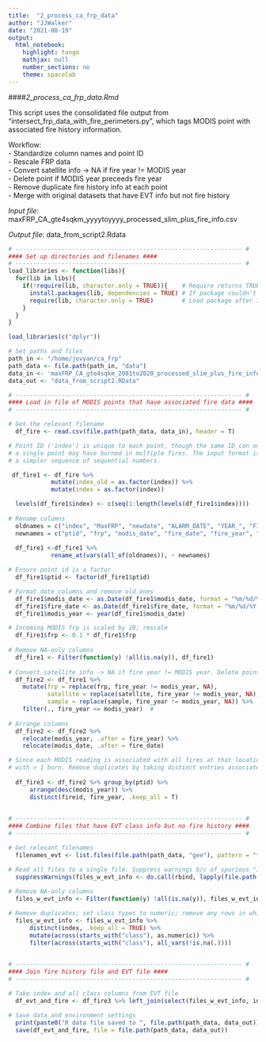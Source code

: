 ```yaml
---
title:  "2_process_ca_frp_data"
author: "JJWalker"
date: "2021-08-19"
output:
  html_notebook:
    highlight: tango
    mathjax: null
    number_sections: no
    theme: spacelab
---
```


####_2_process_ca_frp_data.Rmd_

This script uses the consolidated file output from "intersect_frp_data_with_fire_perimeters.py", 
which tags MODIS point with associated fire history information. 

Workflow:  
   -  Standardize column names and point ID  
   -  Rescale FRP data  
   -  Convert satellite info -> NA if fire year != MODIS year  
   -  Delete point if MODIS year preceeds fire year  
   -  Remove duplicate fire history info at each point  
   -  Merge with original datasets that have EVT info but not fire history  

_Input file_:  maxFRP_CA_gte4sqkm_yyyytoyyyy_processed_slim_plus_fire_info.csv

_Output file_:  data_from_script2.Rdata


```r

# ---------------------------------------------------------------- #
#### Set up directories and filenames ####
# ---------------------------------------------------------------- #
load_libraries <- function(libs){
  for(lib in libs){
    if(!require(lib, character.only = TRUE)){    # Require returns TRUE if package loaded
      install.packages(lib, dependencies = TRUE) # If package couldn't load, re-install
      require(lib, character.only = TRUE)        # Load package after installing
    }
  }
}

load_libraries(c("dplyr"))

# Set paths and files
path_in <- "/home/jovyan/ca_frp"
path_data <- file.path(path_in, "data")
data_in <- 'maxFRP_CA_gte4sqkm_2001to2020_processed_slim_plus_fire_info.csv'
data_out <- "data_from_script2.RData"

```


```r
# ---------------------------------------------------------------- #
#### Load in file of MODIS points that have associated fire data ####
# ---------------------------------------------------------------- #

# Get the relevant filename
  df_fire <- read.csv(file.path(path_data, data_in), header = T)

```



```r

# Point ID ('index') is unique to each point, though the same ID can occur in multiple rows since
# a single point may have burned in multiple fires. The input format is unwieldy; replace with 
# a simpler sequence of sequential numbers.

 df_fire1 <- df_fire %>% 
            mutate(index_old = as.factor(index)) %>% 
            mutate(index = as.factor(index))

  levels(df_fire1$index) <- c(seq(1:length(levels(df_fire1$index))))
  
# Rename columns  
  oldnames = c("index", "MaxFRP", "newdate", "ALARM_DATE", "YEAR_", "FID_firep2", "FIRE_NAME", "GIS_ACRES", "latitude", "longitude", "pixelarea")
  newnames = c("ptid", "frp", "modis_date", "fire_date", "fire_year", "fireid", "fire_name", "fire_ac", "lat", "lon", "pixelarea")
  
  df_fire1 <-df_fire1 %>% 
            rename_at(vars(all_of(oldnames)), ~ newnames)

# Ensure point id is a factor
  df_fire1$ptid <- factor(df_fire1$ptid)

# Format date columns and remove old ones
  df_fire1$modis_date <- as.Date(df_fire1$modis_date, format = "%m/%d/%Y %H:%M:%S") 
  df_fire1$fire_date <- as.Date(df_fire1$fire_date, format = "%m/%d/%Y %H:%M:%S")
  df_fire1$modis_year <- year(df_fire1$modis_date)

# Incoming MODIS frp is scaled by 10; rescale
  df_fire1$frp <- 0.1 * df_fire1$frp
  
# Remove NA-only columns
  df_fire1 <- Filter(function(y) !all(is.na(y)), df_fire1)
  
# Convert satellite info -> NA if fire year != MODIS year. Delete point if MODIS year preceeds fire year.
  df_fire2 <- df_fire1 %>% 
    mutate(frp = replace(frp, fire_year != modis_year, NA),
           satellite = replace(satellite, fire_year != modis_year, NA),
           sample = replace(sample, fire_year != modis_year, NA)) %>% 
    filter(., fire_year <= modis_year)  # 
  
# Arrange columns 
  df_fire2 <- df_fire2 %>% 
    relocate(modis_year, .after = fire_year) %>% 
    relocate(modis_date, .after = fire_date)

# Since each MODIS reading is associated with all fires at that location, multiple fire histories will exist at points
# with > 1 burn. Remove duplicates by taking distinct entries associated with each point.
 
  df_fire3 <- df_fire2 %>% group_by(ptid) %>% 
      arrange(desc(modis_year)) %>% 
      distinct(fireid, fire_year, .keep_all = T)
  
```


```r

# ---------------------------------------------------------------- #
#### Combine files that have EVT class info but no fire history ####
# ---------------------------------------------------------------- #

# Get relevant filenames
  filenames_evt <- list.files(file.path(path_data, "gee"), pattern = "*_processed.csv")

# Read all files to a single file. Suppress warnings b/c of spurious "incomplete last line" error
  suppressWarnings(files_w_evt_info <- do.call(rbind, lapply(file.path(path_data, "gee", filenames_evt), read.csv, row.names=NULL)))
  
# Remove NA-only columns
  files_w_evt_info <- Filter(function(y) !all(is.na(y)), files_w_evt_info)

# Remove duplicates; set class types to numeric; remove any rows in which class is only NA
  files_w_evt_info <- files_w_evt_info %>% 
      distinct(index, .keep_all = TRUE) %>% 
      mutate(across(starts_with("class"), as.numeric)) %>%  
      filter(across(starts_with("class"), all_vars(!is.na(.))))
  
```


```r

# ---------------------------------------------------------------- #
#### Join fire history file and EVT file ####
# ---------------------------------------------------------------- #

# Take index and all class columns from EVT file
  df_evt_and_fire <- df_fire3 %>% left_join(select(files_w_evt_info, index, starts_with("class")), by = c("index_old" = "index"))

```


```r

# Save data and environment settings   
  print(paste0("R data file saved to ", file.path(path_data, data_out)))
  save(df_evt_and_fire, file = file.path(path_data, data_out))

```

